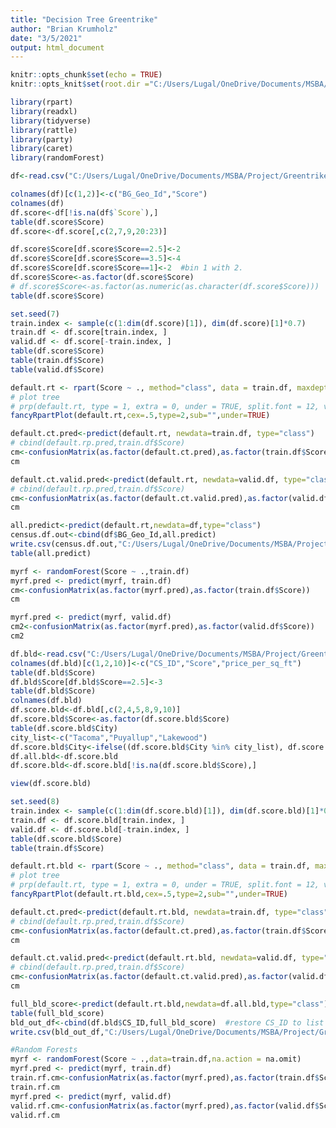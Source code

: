 ```yaml
---
title: "Decision Tree Greentrike"
author: "Brian Krumholz"
date: "3/5/2021"
output: html_document
---
```


```r
knitr::opts_chunk$set(echo = TRUE)
knitr::opts_knit$set(root.dir ="C:/Users/Lugal/OneDrive/Documents/MSBA/Project/GreentrikeMSBA/Models")

```


```r
library(rpart)
library(readxl)
library(tidyverse)
library(rattle)
library(party)
library(caret)
library(randomForest)
```

```r
df<-read.csv("C:/Users/Lugal/OneDrive/Documents/MSBA/Project/GreentrikeMSBA/Scoring Files/BG Score Extract 20210309.csv")

colnames(df)[c(1,2)]<-c("BG_Geo_Id","Score")
colnames(df)
df.score<-df[!is.na(df$`Score`),]
table(df.score$Score)
df.score<-df.score[,c(2,7,9,20:23)]

df.score$Score[df.score$Score==2.5]<-2
df.score$Score[df.score$Score==3.5]<-4
df.score$Score[df.score$Score==1]<-2  #bin 1 with 2.
df.score$Score<-as.factor(df.score$Score)
# df.score$Score<-as.factor(as.numeric(as.character(df.score$Score)))
table(df.score$Score)
```

```r
set.seed(7)  
train.index <- sample(c(1:dim(df.score)[1]), dim(df.score)[1]*0.7)
train.df <- df.score[train.index, ]
valid.df <- df.score[-train.index, ]
table(df.score$Score)
table(train.df$Score)
table(valid.df$Score)
```

```r
default.rt <- rpart(Score ~ ., method="class", data = train.df, maxdepth=4,minbucket=2)
# plot tree
# prp(default.rt, type = 1, extra = 0, under = TRUE, split.font = 12, varlen = -10)
fancyRpartPlot(default.rt,cex=.5,type=2,sub="",under=TRUE)
```


```r
default.ct.pred<-predict(default.rt, newdata=train.df, type="class")
# cbind(default.rp.pred,train.df$Score)
cm<-confusionMatrix(as.factor(default.ct.pred),as.factor(train.df$Score))
cm
```

```r
default.ct.valid.pred<-predict(default.rt, newdata=valid.df, type="class")
# cbind(default.rp.pred,train.df$Score)
cm<-confusionMatrix(as.factor(default.ct.valid.pred),as.factor(valid.df$Score))
cm
```
```r
all.predict<-predict(default.rt,newdata=df,type="class")
census.df.out<-cbind(df$BG_Geo_Id,all.predict)
write.csv(census.df.out,"C:/Users/Lugal/OneDrive/Documents/MSBA/Project/GreentrikeMSBA/Scoring Files/decision_tree_census_predicted_20210309.csv")
table(all.predict)
```

```r
myrf <- randomForest(Score ~ .,train.df)
myrf.pred <- predict(myrf, train.df)
cm<-confusionMatrix(as.factor(myrf.pred),as.factor(train.df$Score))
cm
```

```r
myrf.pred <- predict(myrf, valid.df)
cm2<-confusionMatrix(as.factor(myrf.pred),as.factor(valid.df$Score))
cm2
```

```r
df.bld<-read.csv("C:/Users/Lugal/OneDrive/Documents/MSBA/Project/GreentrikeMSBA/Scoring Files/Building Score Extract 20210309.csv")
colnames(df.bld)[c(1,2,10)]<-c("CS_ID","Score","price_per_sq_ft")
table(df.bld$Score)
df.bld$Score[df.bld$Score==2.5]<-3
table(df.bld$Score)
colnames(df.bld)
df.score.bld<-df.bld[,c(2,4,5,8,9,10)]
df.score.bld$Score<-as.factor(df.score.bld$Score)
table(df.score.bld$City)
city_list<-c("Tacoma","Puyallup","Lakewood")
df.score.bld$City<-ifelse((df.score.bld$City %in% city_list), df.score.bld$City, "Other")
df.all.bld<-df.score.bld
df.score.bld<-df.score.bld[!is.na(df.score.bld$Score),]
```

```r
view(df.score.bld)
```


```r
set.seed(8)
train.index <- sample(c(1:dim(df.score.bld)[1]), dim(df.score.bld)[1]*0.7)
train.df <- df.score.bld[train.index, ]
valid.df <- df.score.bld[-train.index, ]
table(df.score.bld$Score)
table(train.df$Score)
```

```r
default.rt.bld <- rpart(Score ~ ., method="class", data = train.df, maxdepth=4,minbucket=2)
# plot tree
# prp(default.rt, type = 1, extra = 0, under = TRUE, split.font = 12, varlen = -10)
fancyRpartPlot(default.rt.bld,cex=.5,type=2,sub="",under=TRUE)
```

```r
default.ct.pred<-predict(default.rt.bld, newdata=train.df, type="class")
# cbind(default.rp.pred,train.df$Score)
cm<-confusionMatrix(as.factor(default.ct.pred),as.factor(train.df$Score))
cm
```

```r
default.ct.valid.pred<-predict(default.rt.bld, newdata=valid.df, type="class")
# cbind(default.rp.pred,train.df$Score)
cm<-confusionMatrix(as.factor(default.ct.valid.pred),as.factor(valid.df$Score))
cm
```

```r
full_bld_score<-predict(default.rt.bld,newdata=df.all.bld,type="class")
table(full_bld_score)
bld_out_df<-cbind(df.bld$CS_ID,full_bld_score)  #restore CS_ID to list
write.csv(bld_out_df,"C:/Users/Lugal/OneDrive/Documents/MSBA/Project/GreentrikeMSBA/Scoring Files/decision_tree_building_predicted_20210309.csv")
```

```r

#Random Forests
myrf <- randomForest(Score ~ .,data=train.df,na.action = na.omit)
myrf.pred <- predict(myrf, train.df)
train.rf.cm<-confusionMatrix(as.factor(myrf.pred),as.factor(train.df$Score))
train.rf.cm
myrf.pred <- predict(myrf, valid.df)
valid.rf.cm<-confusionMatrix(as.factor(myrf.pred),as.factor(valid.df$Score))
valid.rf.cm
```

